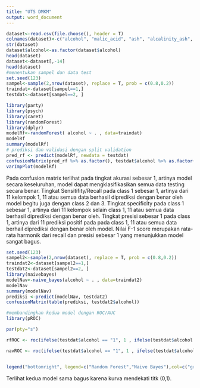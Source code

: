 ---
title: "UTS DMKM"
output: word_document
---

```{r}
dataset<-read.csv(file.choose(), header = T)
colnames(dataset)<-c("alcohol", "malic_acid", "ash", "alcalinity_ash", "magnesium", "total_phenols", "Flavanoids", "nonflavanoid_phenols", "proanthocyanins","color_intensity","hue","diluted_wines", "proline")
str(dataset)
dataset$alcohol<-as.factor(dataset$alcohol)
head(dataset)
dataset<-dataset[,-14]
head(dataset)
#menentukan sampel dan data test
set.seed(123)
sampel<-sample(2,nrow(dataset), replace = T, prob = c(0.8,0.2))
traindat<-dataset[sampel==1,]
testdat<-dataset[sampel==2, ]

library(party)
library(psych)
library(caret)
library(randomForest)
library(dplyr)
modelRf<-randomForest( alcohol ~ . , data=traindat)
modelRf
summary(modelRf)
# prediksi dan validasi dengan split validation
pred_rf <- predict(modelRf, newdata = testdat)
confusionMatrix(pred_rf %>% as.factor(), testdat$alcohol %>% as.factor())
varImpPlot(modelRf)
```

Pada confusion matrix terlihat pada tingkat akurasi sebesar 1, artinya model secara keseluruhan, model dapat mengklasifikasikan semua data testing secara benar. Tingkat Sensitifity/Recall pada class 1 sebesar 1, artinya dari 11 kelompok 1, 11 atau semua data berhasil diprediksi dengan benar oleh model begitu juga dengan class 2 dan 3. Tingkat specificity pada class 1 sebesar 1, artinya dari 11 kelompok selain class 1, 11 atau semua data berhasil diprediksi dengan benar oleh. Tingkat presisi sebesar 1 pada class 1, artinya dari 11 prediksi positif pada pada class 1, 11 atau semua data berhail diprediksi dengan benar oleh model. Nilai F-1 score merupakan rata-rata harmonik dari recall dan presisi sebesar 1 yang menunjukkan model sangat bagus.

```{r}
set.seed(123)
sampel2<-sample(2,nrow(dataset), replace = T, prob = c(0.8,0.2))
traindat2<-dataset[sampel2==1,]
testdat2<-dataset[sampel2==2, ]
library(naivebayes)
modelNav<-naive_bayes(alcohol ~ . , data=traindat2)
modelNav
summary(modelNav)
prediksi <-predict(modelNav, testdat2)
confusionMatrix(table(prediksi, testdat2$alcohol))
```
```{r}
#membandingkan kedua model dengan ROC/AUC
library(pROC)

par(pty="s") 

rfROC <- roc(ifelse(testdat$alcohol == "1", 1 , ifelse(testdat$alcohol == "2", 2,3)), ifelse(pred_rf == "1", 1 , ifelse(pred_rf == "2", 2,3)), plot=TRUE, print.auc=TRUE, col="green", lwd =4, legacy.axes=TRUE, main="ROC Curves")

navROC <- roc(ifelse(testdat$alcohol == "1", 1 , ifelse(testdat$alcohol == "2", 2,3)), ifelse(prediksi == "1", 1 , ifelse(prediksi == "2", 2,3)), plot=TRUE, print.auc=TRUE, col="green", lwd =4, legacy.axes=TRUE, main="ROC Curves")


legend("bottomright", legend=c("Random Forest","Naive Bayes"),col=c("green", "blue"),lwd=4)
```

Terlihat kedua model sama bagus karena kurva mendekati titk (0,1).